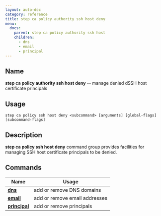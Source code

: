 ```yaml
---
layout: auto-doc
category: reference
title: step ca policy authority ssh host deny
menu:
  docs:
    parent: step ca policy authority ssh host
    children:
      - dns
      - email
      - principal
---
```


## Name
**step ca policy authority ssh host deny** -- manage denied dSSH host certificate principals

## Usage

```raw
step ca policy ssh host deny <subcommand> [arguments] [global-flags] [subcommand-flags]
```

## Description

**step ca policy ssh host deny** command group provides facilities for managing SSH host certificate principals to be denied.

## Commands


| Name | Usage |
|---|---|
| **[dns](dns/)** | add or remove DNS domains |
| **[email](email/)** | add or remove email addresses |
| **[principal](principal/)** | add or remove principals |

